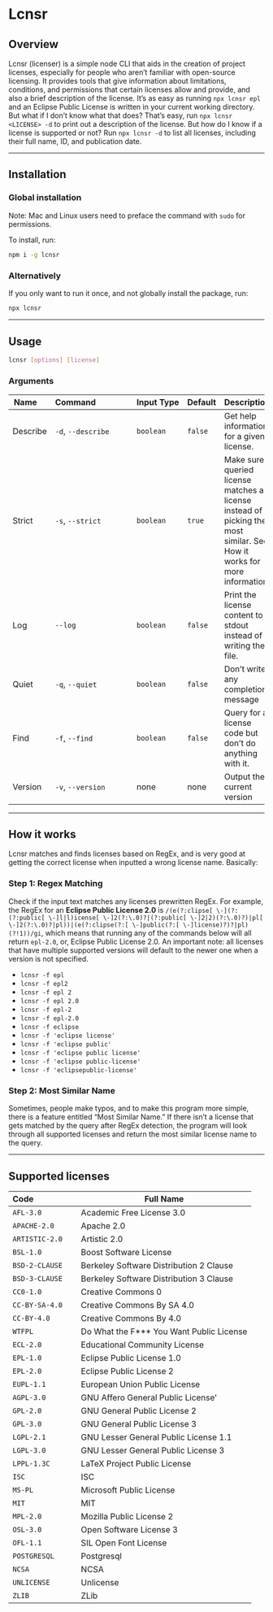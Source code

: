 
# Lcnsr

## Overview

Lcnsr (licenser) is a simple node CLI that aids in the creation of project
licenses, especially for people who aren’t familiar with open-source licensing.
It provides tools that give information about limitations, conditions, and
permissions that certain licenses allow and provide, and also a brief
description of the license. It’s as easy as running `npx lcnsr epl` and an
Eclipse Public License is written in your current working directory. But what if
I don’t know what that does? That’s easy, run `npx lcnsr <LICENSE> -d` to print
out a description of the license. But how do I know if a license is supported or
not? Run `npx lcnsr -d` to list all licenses, including their full name, ID, and
publication date.

---

#####

## Installation

### Global installation

Note: Mac and Linux users need to preface the command with `sudo` for
permissions.

To install, run:

```bash
npm i -g lcnsr
```

#####

### Alternatively

If you only want to run it once, and not globally install the package, run:

```bash
npx lcnsr
```

---

#####

## Usage

```bash
lcnsr [options] [license]
```

#####

### Arguments

| Name&nbsp;&nbsp;&nbsp;&nbsp; | Command&nbsp;&nbsp;&nbsp;&nbsp;&nbsp;&nbsp;&nbsp;&nbsp;&nbsp;&nbsp;&nbsp;&nbsp;&nbsp;&nbsp;&nbsp; | Input&nbsp;Type | Default | Description                                                                                                             |
| ---------------------------- | ------------------------------------------------------------------------------------------------- | --------------- | ------- | ----------------------------------------------------------------------------------------------------------------------- |
| Describe                     | `-d`, `--describe`                                                                                | `boolean`       | `false` | Get help information for a given license.                                                                               |
| Strict                       | `-s`, `--strict`                                                                                  | `boolean`       | `true`  | Make sure queried license matches a license instead of picking the most similar. See How it works for more information. |
| Log                          | `--log`                                                                                           | `boolean`       | `false` | Print the license content to stdout instead of writing the file.                                                        |
| Quiet                        | `-q`, `--quiet`                                                                                   | `boolean`       | `false` | Don’t write any completion message                                                                                      |
| Find                         | `-f`, `--find`                                                                                    | `boolean`       | `false` | Query for a license code but don’t do anything with it.                                                                 |
| Version                      | `-v`, `--version`                                                                                 | none            | none    | Output the current version                                                                                              |

---

#####

## How it works

Lcnsr matches and finds licenses based on RegEx, and is very good at getting the
correct license when inputted a wrong license name. Basically:

### Step 1: Regex Matching

Check if the input text matches any licenses prewritten RegEx. For example, the
RegEx for an **Eclipse Public License 2.0** is
`/(e(?:clipse[ \-](?:(?:public[ \-]l|l)icense[ \-]2(?:\.0)?|(?:public[ \-]2|2)(?:\.0)?)|pl[ \-]2(?:\.0)?|pl))|(e(?:clipse(?:[ \-]public(?:[ \-]license)?)?|pl)(?!1))/gi`,
which means that running any of the commands below will all return `epl-2.0`,
or, Eclipse Public License 2.0. An important note: all licenses that have
multiple supported versions will default to the newer one when a version is not
specified.

- `lcnsr -f epl`
- `lcnsr -f epl2`
- `lcnsr -f epl 2`
- `lcnsr -f epl 2.0`
- `lcnsr -f epl-2`
- `lcnsr -f epl-2.0`
- `lcnsr -f eclipse`
- `lcnsr -f 'eclipse license'`
- `lcnsr -f 'eclipse public'`
- `lcnsr -f 'eclipse public license'`
- `lcnsr -f 'eclipse public-license'`
- `lcnsr -f 'eclipsepublic-license'`

#####

### Step 2: Most Similar Name

Sometimes, people make typos, and to make this program more simple, there is a
feature entitled “Most Similar Name.” If there isn’t a license that gets matched
by the query after RegEx detection, the program will look through all supported
licenses and return the most similar license name to the query.

---

#####

## Supported licenses

| Code&nbsp;&nbsp;&nbsp;&nbsp;&nbsp;&nbsp;&nbsp;&nbsp;&nbsp;&nbsp;&nbsp;&nbsp;&nbsp;&nbsp;&nbsp;&nbsp;&nbsp;&nbsp; | Full Name                                |
| ---------------------------------------------------------------------------------------------------------------- | ---------------------------------------- |
| `AFL-3.0`                                                                                                        | Academic Free License 3.0                |
| `APACHE-2.0`                                                                                                     | Apache 2.0                               |
| `ARTISTIC-2.0`                                                                                                   | Artistic 2.0                             |
| `BSL-1.0`                                                                                                        | Boost Software License                   |
| `BSD-2-CLAUSE`                                                                                                   | Berkeley Software Distribution 2 Clause  |
| `BSD-3-CLAUSE`                                                                                                   | Berkeley Software Distribution 3 Clause  |
| `CC0-1.0`                                                                                                        | Creative Commons 0                       |
| `CC-BY-SA-4.0`                                                                                                   | Creative Commons By SA 4.0               |
| `CC-BY-4.0`                                                                                                      | Creative Commons By 4.0                  |
| `WTFPL`                                                                                                          | Do What the F*** You Want Public License |
| `ECL-2.0`                                                                                                        | Educational Community License            |
| `EPL-1.0`                                                                                                        | Eclipse Public License 1.0               |
| `EPL-2.0`                                                                                                        | Eclipse Public License 2                 |
| `EUPL-1.1`                                                                                                       | European Union Public License            |
| `AGPL-3.0`                                                                                                       | GNU Affero General Public License'       |
| `GPL-2.0`                                                                                                        | GNU General Public License 2             |
| `GPL-3.0`                                                                                                        | GNU General Public License 3             |
| `LGPL-2.1`                                                                                                       | GNU Lesser General Public License 1.1    |
| `LGPL-3.0`                                                                                                       | GNU Lesser General Public License 3      |
| `LPPL-1.3C`                                                                                                      | LaTeX Project Public License             |
| `ISC`                                                                                                            | ISC                                      |
| `MS-PL`                                                                                                          | Microsoft Public License                 |
| `MIT`                                                                                                            | MIT                                      |
| `MPL-2.0`                                                                                                        | Mozilla Public License 2                 |
| `OSL-3.0`                                                                                                        | Open Software License 3                  |
| `OFL-1.1`                                                                                                        | SIL Open Font License                    |
| `POSTGRESQL`                                                                                                     | Postgresql                               |
| `NCSA`                                                                                                           | NCSA                                     |
| `UNLICENSE`                                                                                                      | Unlicense                                |
| `ZLIB`                                                                                                           | ZLib                                     |

